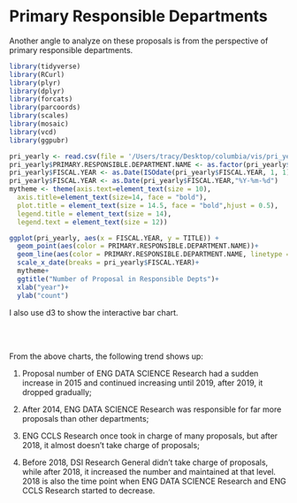 # Primary Responsible Departments

Another angle to analyze on these proposals is from the perspective of primary responsible departments. 

```r
library(tidyverse)
library(RCurl)
library(plyr)
library(dplyr)
library(forcats)
library(parcoords)
library(scales)
library(mosaic)
library(vcd)
library(ggpubr)
```

```r
pri_yearly <- read.csv(file = '/Users/tracy/Desktop/columbia/vis/pri_yearly.csv',header = TRUE)
pri_yearly$PRIMARY.RESPONSIBLE.DEPARTMENT.NAME <- as.factor(pri_yearly$PRIMARY.RESPONSIBLE.DEPARTMENT.NAME)
pri_yearly$FISCAL.YEAR <- as.Date(ISOdate(pri_yearly$FISCAL.YEAR, 1, 1)) 
pri_yearly$FISCAL.YEAR <- as.Date(pri_yearly$FISCAL.YEAR,"%Y-%m-%d")
mytheme <- theme(axis.text=element_text(size = 10),
  axis.title=element_text(size=14, face = "bold"),
  plot.title = element_text(size = 14.5, face = "bold",hjust = 0.5),
  legend.title = element_text(size = 14),
  legend.text = element_text(size = 12))
```

```r
ggplot(pri_yearly, aes(x = FISCAL.YEAR, y = TITLE)) + 
  geom_point(aes(color = PRIMARY.RESPONSIBLE.DEPARTMENT.NAME))+
  geom_line(aes(color = PRIMARY.RESPONSIBLE.DEPARTMENT.NAME, linetype = PRIMARY.RESPONSIBLE.DEPARTMENT.NAME))+
  scale_x_date(breaks = pri_yearly$FISCAL.YEAR)+
  mytheme+
  ggtitle("Number of Proposal in Responsible Depts")+
  xlab("year")+
  ylab("count")
```

I also use d3 to show the interactive bar chart.


 <head>
    <title>home dept top 5</title>
    <link rel="stylesheet" href="styles.css">
    <script src="https://d3js.org/d3.v6.js"></script>
  </head>
  <body>
    <div id="svg-container" class="svg-container"></div>
    <div id = "container3"></div>
    <script src="scripts/primary_bar.js"></script>
  </body>

\
\

From the above charts, the following trend shows up:\

 1) Proposal number of ENG DATA SCIENCE Research had a sudden increase in 2015 and continued increasing until 2019, after 2019, it dropped gradually;\
  
 2) After 2014, ENG DATA SCIENCE Research was responsible for far more proposals than other departments;\
  
 3) ENG CCLS Research once took in charge of many proposals, but after 2018, it almost doesn't take charge of proposals;\
  
 4) Before 2018, DSI Research General didn't take charge of proposals, while after 2018, it increased the number and maintained at that level. 2018 is also the time point when ENG DATA SCIENCE Research and ENG CCLS Research started to decrease.


